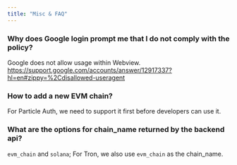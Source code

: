 ```yaml
---
title: "Misc & FAQ"
---
```


### Why does Google login prompt me that I do not comply with the policy? 

Google does not allow usage within Webview. https://support.google.com/accounts/answer/12917337?hl=en#zippy=%2Cdisallowed-useragent

### How to add a new EVM chain?

For Particle Auth, we need to support it first before developers can use it.

### What are the options for chain_name returned by the backend api?

`evm_chain` and `solana`; For Tron, we also use `evm_chain` as the chain_name.